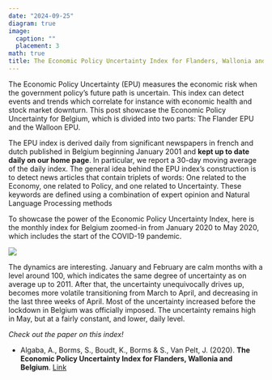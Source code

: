 ```yaml
---
date: "2024-09-25"
diagram: true
image:
  caption: ""
  placement: 3
math: true
title: The Economic Policy Uncertainty Index for Flanders, Wallonia and Belgium
---
```



The Economic Policy Uncertainty (EPU) measures the economic risk when the government policy's future path is uncertain. This index can detect events and trends which correlate for instance with economic health and stock market downturn. This post showcase the Economic Policy Uncertainty for Belgium, which is divided into two parts: The Flander EPU and the Walloon EPU. 

The EPU index is derived daily from significant newspapers in french and dutch published in Belgium beginning January 2001 and **kept up to date daily on our home page**. In particular, we report a 30-day moving average of the daily index. The general idea behind the EPU index's construction is to detect news articles that contain triplets of words: One related to the Economy, one related to Policy, and one related to Uncertainty. These keywords are defined using a combination of expert opinion and Natural Language Processing methods

To showcase the power of the Economic Policy Uncertainty Index, here is the monthly index for Belgium zoomed-in from January 2020 to May 2020, which includes the start of the COVID-19 pandemic.

![](corona_EPU.png)

The dynamics are interesting. January and February are calm months with a level around 100, which indicates the same degree of uncertainty as on average up to 2011. After that, the uncertainty unequivocally drives up, becomes more volatile transitioning from March to April, and decreasing in the last three weeks of April. Most of the uncertainty increased before the lockdown in Belgium was officially imposed. The uncertainty remains high in May, but at a fairly constant, and lower, daily level.

_Check out the paper on this index!_


- Algaba, A., Borms, S., Boudt, K., Borms & S., Van Pelt, J. (2020). **The Economic Policy Uncertainty Index for Flanders, Wallonia and Belgium**.  [Link](https://papers.ssrn.com/sol3/papers.cfm?abstract_id=3580000)

